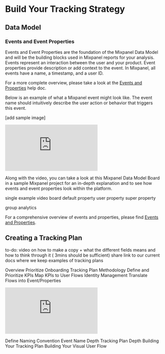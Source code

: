 # Build Your Tracking Strategy

## Data Model

### Events and Event Properties
Events and Event Properties are the foundation of the Mixpanel Data Model and will be the building blocks used in Mixpanel reports for your analysis. 
Events represent an interaction between the user and your product. 
Event properties provide description or add context to the event. 
In Mixpanel, all events have a name, a timestamp, and a user ID. 

For a more complete overview, please take a look at the [Events and Properties](/docs/data-structure/events-and-properties) help doc.

Below is an example of what a Mixpanel event might look like. The event name should intuitively describe the user action or behavior that triggers this event. 

[add sample image]

<p style={{ position: 'relative', paddingBottom: '56.25%', height: 0, overflow: 'hidden' }}>
  <iframe src="https://www.loom.com/share/fc9390690f1e4d84ab926dcf54914118?sid=22442ac2-544d-47be-9edc-d1a18aadcdff" frameborder="0" style={{ position: 'absolute', top: 0, left: 0, width: '100%', height: '100%' }} allowfullscreen></iframe>
</p>

Along with the video, you can take a look at this Mixpanel Data Model Board in a sample Mixpanel project for an in-depth explanation and to see how events and event properties look within the platform. 

single example
video 
board 
default property 
user property
super property

group analytics



For a comprehensive overview of events and properties, please find 
[Events and Properties](/docs/data-structure/events-and-properties).



## Creating a Tracking Plan
to-do: video on how to make a copy + what the different fields means and how to think through it ( 3mins should be sufficient)
share link to our current docs where we keep examples of tracking plans

Overview 
Prioritize Onboarding
Tracking Plan Methodology
Define and Prioritize KPIs
Map KPIs to User Flows
Identity Management 
Translate Flows into Event/Properties

<p style={{ position: 'relative', paddingBottom: '56.25%', height: 0, overflow: 'hidden' }}>
  <iframe src="https://www.loom.com/share/fc9390690f1e4d84ab926dcf54914118?sid=22442ac2-544d-47be-9edc-d1a18aadcdff" frameborder="0" style={{ position: 'absolute', top: 0, left: 0, width: '100%', height: '100%' }} allowfullscreen></iframe>
</p>

Define Naming Convention
Event Name Depth 
Tracking Plan Depth 
Building Your Tracking Plan
Building Your Visual User Flow 


